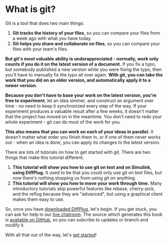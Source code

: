 # What is git?

Git is a tool that does two main things:

1. **Git tracks the history of your files**, so you can compare your files from a week ago with what you have today.
2. **Git helps you share and collaborate on files**, so you can compare your files with your team's files.

**But git's most valuable ability is underappreciated - normally, work only counts if you do it on the latest version of a document.**  If you fix a typo, but somebody published a new version while you were fixing the typo, then you'll have to manually fix the typo all over again.  **With git, you can take the work that you did on an older version, and automatically apply it to a newer version.**

**Because you don't have to base your work on the latest version, you're free to experiment**, let an idea simmer, and construct an argument over time - no need to keep it synchronized every step of the way.  If your experiment produces a valuable result after a few weeks, it doesn't matter that the project has moved on in the meantime.  You don't need to redo your whole experiment - git can do most of the work for you.

**This also means that you can work on each of your ideas in parallel.**  It doesn't matter what order you finish them in, or if one of them never works out - when an idea is done, you can apply its changes to the latest version.

There are lots of tutorials on how to get started with git.  There are two things that make this tutorial different:

1. **This tutorial will show you how to use git on text and on Simulink, using DiffPlug.**  It used to be that you could only use git on text files, but now there's nothing stopping us from using git on anything.
2. **This tutorial will show you how to move your work through time.**  Many introductory tutorials skip powerful features like rebase, cherry-pick, and the reflog because they are "advanced", but using a graphical client makes them easy to use.

So, once you have [downloaded DiffPlug](http://www.diffplug.com/versions/latest), let's begin.  If you get stuck, you can ask for help in our [live chatroom](https://gitter.im/diffplug/gitfromscratch).  The source which generates this book is [available on GitHub](https://github.com/diffplug/gitfromscratch), so you can subcribe to updates or branch and modify it.

With all that out of the way, let's [get started](intro/how-to-use-git)!
